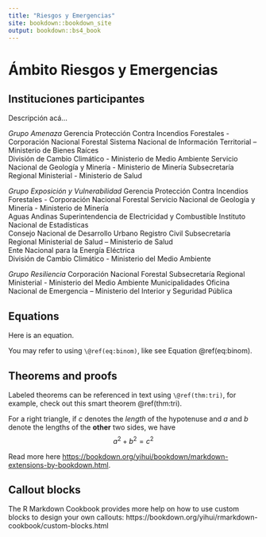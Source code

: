 ```yaml
--- 
title: "Riesgos y Emergencias"
site: bookdown::bookdown_site
output: bookdown::bs4_book
---
```


# Ámbito Riesgos y Emergencias

## Instituciones participantes {-}
Descripción acá...

*Grupo Amenaza*
Gerencia Protección Contra Incendios Forestales - Corporación Nacional Forestal 
Sistema Nacional de Información Territorial – Ministerio de Bienes Raíces  
División de Cambio Climático - Ministerio de Medio Ambiente 
Servicio Nacional de Geología y Minería - Ministerio de Minería 
Subsecretaría Regional Ministerial  - Ministerio de Salud 

*Grupo Exposición y Vulnerabilidad*
Gerencia Protección Contra Incendios Forestales - Corporación Nacional Forestal 
Servicio Nacional de Geología y Minería - Ministerio de Minería  
Aguas Andinas 
Superintendencia de Electricidad y Combustible 
Instituto Nacional de Estadísticas  
Consejo Nacional de Desarrollo Urbano 
Registro Civil 
Subsecretaría Regional Ministerial de Salud – Ministerio de Salud  
Ente Nacional para la Energía Eléctrica  
División de Cambio Climático - Ministerio del Medio Ambiente  

*Grupo Resiliencia*
Corporación Nacional Forestal 
Subsecretaría Regional Ministerial - Ministerio del Medio Ambiente 
Municipalidades 
Oficina Nacional de Emergencia – Ministerio del Interior y Seguridad Pública 



## Equations {-}

Here is an equation.

\begin{equation} 
  f\left(k\right) = \binom{n}{k} p^k\left(1-p\right)^{n-k}
  (\#eq:binom)
\end{equation} 

You may refer to using `\@ref(eq:binom)`, like see Equation \@ref(eq:binom).


## Theorems and proofs {-}

Labeled theorems can be referenced in text using `\@ref(thm:tri)`, for example, check out this smart theorem \@ref(thm:tri).

::: {.theorem #tri}
For a right triangle, if $c$ denotes the *length* of the hypotenuse
and $a$ and $b$ denote the lengths of the **other** two sides, we have
$$a^2 + b^2 = c^2$$
:::

Read more here <https://bookdown.org/yihui/bookdown/markdown-extensions-by-bookdown.html>.

## Callout blocks {-}


The R Markdown Cookbook provides more help on how to use custom blocks to design your own callouts: https://bookdown.org/yihui/rmarkdown-cookbook/custom-blocks.html
